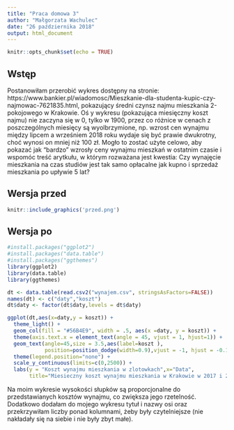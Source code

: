 ```yaml
---
title: "Praca domowa 3"
author: "Małgorzata Wachulec"
date: "26 października 2018"
output: html_document
---
```


```r
knitr::opts_chunk$set(echo = TRUE)
```

## Wstęp

Postanowiłam przerobić wykres dostępny na stronie: https://www.bankier.pl/wiadomosc/Mieszkanie-dla-studenta-kupic-czy-najmowac-7621835.html, pokazujący średni czynsz najmu mieszkania 2-pokojowego w Krakowie. Oś y wykresu (pokazująca miesięczny koszt najmu) nie zaczyna się w 0, tylko w 1900, przez co różnice w cenach z poszczególnych miesięcy są wyolbrzymione, np. wzrost cen wynajmu między lipcem a wrześniem 2018 roku wydaje się być prawie dwukrotny, choć wynosi on mniej niż 100 zł. Mogło to zostać użyte celowo, aby pokazać jak "bardzo" wzrosły ceny wynajmu mieszkań w ostatnim czasie i wspomóc treść arytkułu, w którym rozważana jest kwestia: Czy wynajęcie mieszkania na czas studiów jest tak samo opłacalne jak kupno i sprzedaż mieszkania po upływie 5 lat?

## Wersja przed

```r
knitr::include_graphics('przed.png')
```

## Wersja po
```r
#install.packages("ggplot2")
#install.packages("data.table")
#install.packages("ggthemes")
library(ggplot2)
library(data.table)
library(ggthemes)
```

```r
dt <- data.table(read.csv2("wynajem.csv", stringsAsFactors=FALSE))
names(dt) <- c("daty","koszt")
dt$daty <- factor(dt$daty,levels = dt$daty)

ggplot(dt,aes(x=daty,y = koszt)) + 
  theme_light() +
  geom_col(fill = "#56B4E9", width = .5, aes(x =daty, y = koszt)) +
  theme(axis.text.x = element_text(angle = 45, vjust = 1, hjust=1)) +
  geom_text(angle=45,size = 3.5,aes(label=koszt ),
            position=position_dodge(width=0.9),vjust = -1, hjust = -0.1) +
  theme(legend.position="none") +
  scale_y_continuous(limits=c(0,2500)) +
  labs(y = "Koszt wynajmu mieszkania w zlotowkach",x="Data", 
       title="Miesieczny koszt wynajmu mieszkania w Krakowie w 2017 i 2018 roku")
```

Na moim wykresie wysokości słupków są proporcjonalne do przedstawianych kosztów wynajmu, co zwiększa jego rzetelność. Dodatkowo dodałam do mojego wykresu tytuł i nazwy osi oraz przekrzywiłam liczby ponad kolumnami, żeby były czytelniejsze (nie nakładały się na siebie i nie były zbyt małe).
